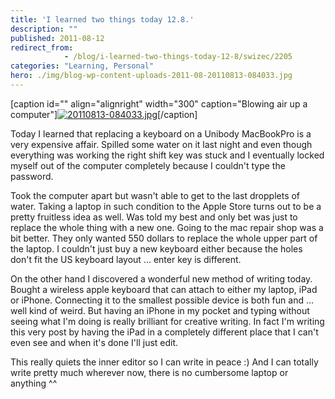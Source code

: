 ```yaml
---
title: 'I learned two things today 12.8.'
description: ""
published: 2011-08-12
redirect_from: 
            - /blog/i-learned-two-things-today-12-8/swizec/2205
categories: "Learning, Personal"
hero: ./img/blog-wp-content-uploads-2011-08-20110813-084033.jpg
---
```

\[caption id="" align="alignright" width="300" caption="Blowing air up a computer"][![20110813-084033.jpg](http://swizec.com/blog/wp-content/uploads/2011/08/20110813-084033.jpg)](./img/blog-wp-content-uploads-2011-08-20110813-084033.jpg)\[/caption]



Today I learned that replacing a keyboard on a Unibody MacBookPro is a very expensive affair. Spilled some water on it last night and even though everything was working the right shift key was stuck and I eventually locked myself out of the computer completely because I couldn't type the password.



Took the computer apart but wasn't able to get to the last dropplets of water. Taking a laptop in such condition to the Apple Store turns out to be a pretty fruitless idea as well. Was told my best and only bet was just to replace the whole thing with a new one. Going to the mac repair shop was a bit better. They only wanted 550 dollars to replace the whole upper part of the laptop. I couldn't just buy a new keyboard either because the holes don't fit the US keyboard layout ... enter key is different.



On the other hand I discovered a wonderful new method of writing today. Bought a wireless apple keyboard that can attach to either my laptop, iPad or iPhone. Connecting it to the smallest possible device is both fun and ... well kind of weird. But having an iPhone in my pocket and typing without seeing what I'm doing is really brilliant for creative writing. In fact I'm writing this very post by having the iPad in a completely different place that I can't even see and when it's done I'll just edit.



This really quiets the inner editor so I can write in peace :) And I can totally write pretty much wherever now, there is no cumbersome laptop or anything ^^